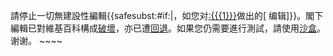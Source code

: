 <div style=clear: both></div>{{{icon|[[File:Information orange.svg|25px|alt=|link=]]}}}請停止一切無建設性編輯{{<includeonly>safesubst:</includeonly>#if:{{{1|}}}|，如您对[[:{{{1}}}]]做出的<span class="plainlinks">[{{{2}}} 编辑]</span>}}。閣下編輯已對維基百科構成[[Wikipedia:破壞|破壞]]，亦已遭[[Wikipedia:回退|回退]]。如果您仍需要進行測試，請使用[[Wikipedia:沙盒|沙盒]]。谢谢。<!-- Template:Huggle/warn-2 --><!-- Template:uw-vandalism2 -->~~<noinclude></noinclude>~~<noinclude>

{{Huggle/TemplateNotice|series = uw-vandalism|max = 4im|s1 = uw-v2|s2 = uw-vand2|s3 = uw-vandal2}}

</noinclude>